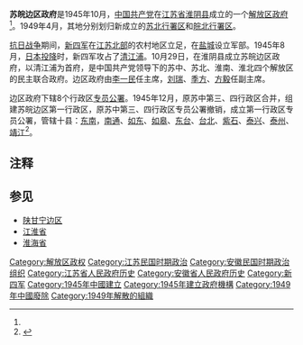 {{增加来源|time=2021-09-10}} 
'''苏皖边区政府'''是1945年10月，[[中国共产党|中国共产党]]在[[江蘇省_(中華民國)|江苏省]][[淮阴县|淮阴县]]成立的一个[[解放区|解放区]][[政府|政府]]<ref name=a1/>。1949年4月，其地分别划归新成立的[[苏北行署区|苏北行署区]]和[[皖北行署区|皖北行署区]]。

[[抗日战争|抗日战争]]期间，[[新四军|新四军]]在[[苏北|江苏北部]]的农村地区立足，在[[盐城|盐城]]设立军部。1945年8月，[[日本投降|日本投降]]时，新四军攻占了[[清江浦|清江浦]]。10月29日，在淮阴县成立苏皖边区政府，以清江浦为首府，是中国共产党领导下的苏中、苏北、淮南、淮北四个解放区的民主联合政府。边区政府由[[李一民|李一民]]任主席，[[刘瑞|刘瑞]]、[[季方|季方]]、[[方毅|方毅]]任副主席。

边区政府下辖8个行政区[[专员公署|专员公署]]。1945年12月，原苏中第三、四行政区合并，组建苏皖边区第一行政区，原苏中第三、四行政区专员公署撤销，成立第一行政区专员公署，管辖十县：[[东南县_(中共政权)|东南]]，[[南通縣|南通]]、[[如东县|如东]]、[[如皋县|如皋]]、[[东台县|东台]]、[[大丰县|台北]]、[[紫石县|紫石]]、[[泰兴县|泰兴]]、[[泰州县|泰州]]、[[靖江县|靖江]]<ref name="a1">{{Cite web |url=http://laoqu.zgnt.net/content/2019-09/02/content_2629110.htm |title=苏皖边区一专署成立小史 |accessdate=2021-09-11 |author=白本 |date=2019-09-02 |work=编辑：高锋 |publisher=南通老区——南通日报社，来源：如皋市老区建设促进会荐稿|language=Zh-hans }}</ref>。

== 注释 ==
{{Reflist}}

==参见==
*[[陕甘宁边区|陕甘宁边区]]
*[[江淮省|江淮省]]
*[[淮海省|淮海省]]

[[Category:解放区政权|Category:解放区政权]]
[[Category:江苏民国时期政治|Category:江苏民国时期政治]]
[[Category:安徽民国时期政治组织|Category:安徽民国时期政治组织]]
[[Category:江苏省人民政府历史|Category:江苏省人民政府历史]]
[[Category:安徽省人民政府历史|Category:安徽省人民政府历史]]
[[Category:新四军|Category:新四军]]
[[Category:1945年中國建立|Category:1945年中國建立]]
[[Category:1945年建立政府機構|Category:1945年建立政府機構]]
[[Category:1949年中國廢除|Category:1949年中國廢除]]
[[Category:1949年解散的組織|Category:1949年解散的組織]]